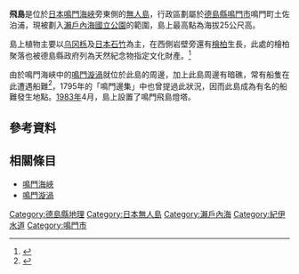 {{Infobox 岛
|岛名 = 飛島
|image = [[File:Tobishima,_Naruto,_Tokushima.jpg|300px]] 
|坐标 = {{coord|34|13|54.4|N|134|38|53.9|E|region:JP-36_type:isle_scale:10000|display=inline,title}}
|面积 = 
|周长 = 
|海拔 = 25
|海域 = [[鳴門海峽|鳴門海峽]]
|国家 = [[日本|日本]]（[[德島縣|德島縣]]）
}}

'''飛島'''是位於[[日本|日本]][[鳴門海峽|鳴門海峽]]旁{{tsl|ja|大毛島}}東側的[[無人島|無人島]]，行政區劃屬於[[德島縣|德島縣]][[鳴門市|鳴門市]]鳴門町土佐泊浦，現被劃入[[瀨戶內海國立公園|瀨戶內海國立公園]]的範圍，島上最高點為海拔25公尺高。

島上植物主要以[[乌冈栎|乌冈栎]]及[[日本石竹|日本石竹]]為主，在西側岩壁旁還有[[檜柏|檜柏]]生長，此處的檜柏聚落也被德島縣政府列為天然紀念物指定文化財產。<Ref>
{{Cite web| url=http://www.city.naruto.tokushima.jp/manabu/bunka/bunkazai/| title=文化財| publisher=鳴門市政府| accessdate=2017-02-13| language=ja| archive-date=2021-02-28| archive-url=https://web.archive.org/web/20210228153519/https://www.city.naruto.tokushima.jp/manabu/bunka/bunkazai/| dead-url=no}}
</ref>

由於鳴門海峽中的[[鳴門漩渦|鳴門漩渦]]就位於此島的周邊，加上此島周邊有暗礁，常有船隻在此遭遇船難<Ref>
{{Cite web| url=https://www.mlit.go.jp/jtsb/kai/chihoubunseki/h15/kobebunseki-15.pdf| format=PDF| title=鳴門海峽的海難| date=2004-03| publisher=神戶地方海難審判廳| accessdate=2017-02-13| language=ja| archive-date=2013-03-20| archive-url=https://web.archive.org/web/20130320081220/http://www.mlit.go.jp/jtsb/kai/chihoubunseki/h15/kobebunseki-15.pdf| dead-url=no}}
</ref>，1795年的「鳴門邊集」中也曾提過此狀況，因而此島成為有名的船難發生地點。[[1983年|1983年]]4月，島上設置了鳴門飛島燈塔。

== 參考資料 ==
{{Reflist}}

== 相關條目 ==
{{commonscat|Tobishima (Naruto, Tokushima)}}
* [[鳴門海峽|鳴門海峽]]
* [[鳴門漩渦|鳴門漩渦]]

{{japan-geo-stub}}
{{DEFAULTSORT:Tobishima}}

[[Category:德島縣地理|Category:德島縣地理]]
[[Category:日本無人島|Category:日本無人島]]
[[Category:瀨戶內海|Category:瀨戶內海]]
[[Category:紀伊水道|Category:紀伊水道]]
[[Category:鳴門市|Category:鳴門市]]